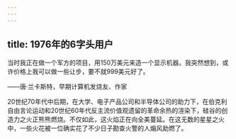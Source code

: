 ```yaml
---
---
---
```

title: 1976年的6字头用户
---




当时我正在做一个军方的项目，用150万美元来造一个显示机器。我突然想到，或许价格上我可以做一些让步，要不就999美元好了。

——唐·兰卡斯特，早期计算机发烧友、作家



20世纪70年代中后期，在大学、电子产品公司和半导体公司的助力下，在伯克利自由言论运动和20世纪60年代反主流价值观遗留的革命余热的渲染下，硅谷的创造力之火正熊熊燃烧。不仅如此，这火焰正在向全美蔓延。在这无数的星星之火中，一些火花被一位确实花了不少日子勘查火警的人煽风助燃了。